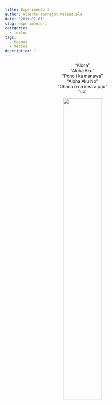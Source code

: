 ```yaml
---
title: Experimento I
author: Alberto Torrejón Valenzuela
date: '2019-02-01'
slug: experimento-i
categories:
  - textos
tags:
  - Poemas
  - Versos
description: ''
---
```



<center>
“Aloha” <br>
“Aloha Aku” <br>
“Pono i ka manawa” <br>
“Aloha Aku No” <br>
“Ohana o na mea a pau” <br>
“Lä” 

![](/text/Img/aloha.jpeg){width=50% height=50%}
</center>